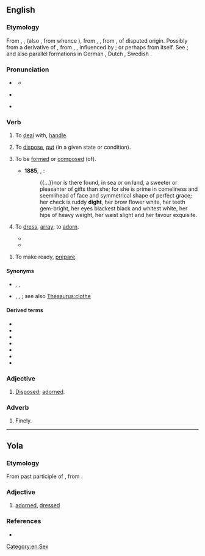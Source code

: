 ==English==

===Etymology===
From {{inh|en|enm|dighten}}, {{m|enm|dihten}}, (also {{m|enm|dyten}}, from whence {{m|en|dite}}), from {{inh|en|ang|dihtan}}, {{m|ang|dihtian||to set in order; dispose; arrange; appoint; direct; compose}}, from {{inh|en|gem-pro|*dihtōną||to compose; invent}}, of disputed origin. Possibly from a derivative of {{inh|en|gem-pro|*dīkaną||to arrange; create; perform}}, from {{inh|en|ine-pro|*dʰeyǵ-}}, {{m|ine-pro|*dʰeyǵʰ-||to knead; shape; mold; build}}, influenced by {{cog|la|dictāre}}; or perhaps from {{uder|en|la|dictāre||to dictate}} itself. See {{m|en|dictate}}; and also parallel formations in German {{m|de|dichten}}, Dutch {{m|nl|dichten}}, Swedish {{m|sv|dikta}}.

===Pronunciation===
* {{a|US|UK}} {{IPA|en|/daɪt/}}
** {{audio|en|LL-Q1860 (eng)-Vealhurl-dight.wav|Audio (Southern England)}}
* {{a|Canada}} {{IPA|en|[dʌɪt]}}
* {{rhymes|en|aɪt|s=1}}

===Verb===
{{en-verb|dights|dighting|dight|past2=dighted}}

# {{lb|en|obsolete|transitive}} To [[deal]] with, [[handle]].
# {{lb|en|obsolete|transitive}} To [[dispose]], [[put]] (in a given state or condition).
# {{lb|en|archaic|transitive|of facial features}} To be [[form]]ed or [[compose]]d (of).
#* '''1885''', {{w|Richard F. Burton}}, ''{{w|The Book of the Thousand Nights and a Night}}'':
#*: {{...}}nor is there found, in sea or on land, a sweeter or pleasanter of gifts than she; for she is prime in comeliness and seemlihead of face and symmetrical shape of perfect grace; her check is ruddy '''dight''', her brow flower white, her teeth gem-bright, her eyes blackest black and whitest white, her hips of heavy weight, her waist slight and her favour exquisite.
# {{lb|en|archaic|transitive}} To [[dress]], [[array]]; to [[adorn]].
#* {{quote-text|en|year=1645|author=John Milton| title=L'Allegro| passage=Right against the eastern gate, / Where the great sun begins his state, / Robed in flames, and amber light, / The clouds in thousand liveries '''dight'''{{nb...}}.}}
#* {{quote-book|1=en|year=1885|author=Richard F. Burton|authorlink=Richard Francis Burton|title=The Book of the Thousand Nights and a Night|publisher=The Burton Club|volume=I|chapter=xii|page=114|passage=After an hour or so the veil lifted and discovered beneath it fifty horsemen, ravening lions to the sight, in steel armour '''dight'''. We observed them straightly, and lo! they were cutters-off of the highway, wild as wild Arabs.}}

# {{lb|en|archaic|transitive}} To make ready, [[prepare]].

====Synonyms====
* {{sense|to furnish}} {{l|en|apparel}}, {{l|en|fit out}}, {{l|en|kit out}}
* {{sense|to dress, array, adorn}} {{l|en|clothe}}, {{l|en|don}}, {{l|en|put on}}; see also [[Thesaurus:clothe]]

====Derived terms====
* {{l|en|dighter}}
* {{l|en|adight}}
* {{l|en|bedight}}
* {{l|en|benedight}}
* {{l|en|misdight}}
* {{l|en|maledight}}
* {{l|en|overdight}}

===Adjective===
{{en-adj|?}}

# {{lb|en|obsolete}} [[disposed|Disposed]]; [[adorned]].

===Adverb===
{{en-adv|?}}

# {{lb|en|obsolete}} Finely.
#: {{synonyms|en|dightly}}

[[Category:en:Sex]]

----

==Yola==

===Etymology===
From past participle of {{inh|yol|enm|dight}}, from {{m|enm|dighten}}.

===Adjective===
{{head|yol|adjective}}

# [[adorned]], [[dressed]]

===References===
* {{R:Poole 1867|page=35}}